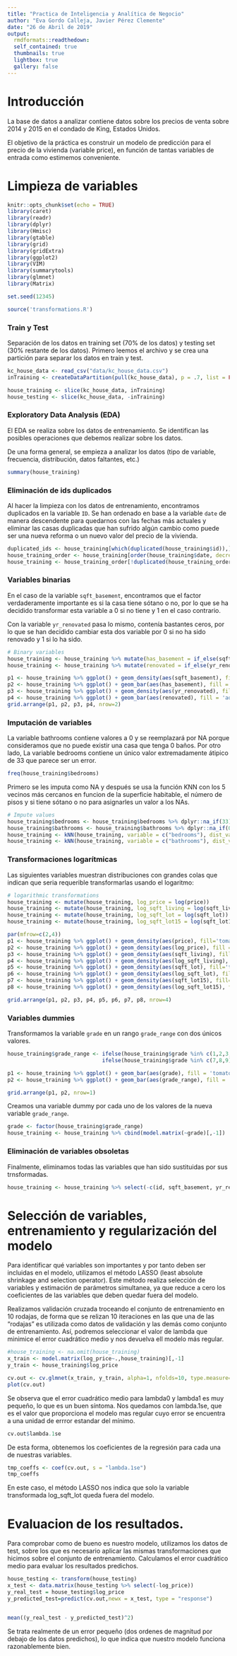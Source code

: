 ```yaml
---
title: "Practica de Inteligencia y Analítica de Negocio"
author: "Eva Gordo Calleja, Javier Pérez Clemente"
date: "26 de Abril de 2019"
output:
  rmdformats::readthedown:
  self_contained: true
  thumbnails: true
  lightbox: true
  gallery: false
---
```


# Introducción

La base de datos a analizar contiene datos sobre los precios de venta sobre 2014 y 2015 en el condado de King, Estados Unidos. 

El objetivo de la práctica es construir un modelo de predicción para el precio de la vivienda (variable price), en función de tantas variables de entrada como estimemos conveniente.

# Limpieza de variables

```r
knitr::opts_chunk$set(echo = TRUE)
library(caret)
library(readr)
library(dplyr)
library(Hmisc)
library(gtable)
library(grid)
library(gridExtra)
library(ggplot2)
library(VIM)
library(summarytools)
library(glmnet)
library(Matrix)

set.seed(12345)

source('transformations.R')
```

### Train y Test

Separación de los datos en training set (70% de los datos) y testing set (30% restante de los datos).
Primero leemos el archivo y se crea una partición para separar los datos en train y test.

```r
kc_house_data <- read_csv("data/kc_house_data.csv")
inTraining <- createDataPartition(pull(kc_house_data), p = .7, list = FALSE,times = 1)

house_training <- slice(kc_house_data, inTraining)
house_testing <- slice(kc_house_data, -inTraining)
```

### Exploratory Data Analysis (EDA)

El EDA se realiza sobre los datos de entrenamiento. Se identifican las posibles operaciones que debemos realizar sobre los datos.

De una forma general, se empieza a analizar los datos (tipo de variable, frecuencia, distribución, datos faltantes, etc.)
```r
summary(house_training)
```

### Eliminación de ids duplicados

Al hacer la limpieza con los datos de entrenamiento, encontramos duplicados en la variable `ID`. Se han ordenado en base a la variable `date` de manera descendente para quedarnos con las fechas más actuales y eliminar las casas duplicadas que han sufrido algún cambio como puede ser una nueva reforma o un nuevo valor del precio de la vivienda.

```r
duplicated_ids <- house_training[which(duplicated(house_training$id)),]
house_training_order <- house_training[order(house_training$date, decreasing = TRUE),]
house_training <- house_training_order[!duplicated(house_training_order$id), ]
```


### Variables binarias

En el caso de la variable `sqft_basement`, encontramos que el factor verdaderamente importante es si la casa tiene sótano o no, por lo que se ha decidido transformar esta variable a 0 si no tiene y 1 en el caso contrario.

Con la variable `yr_renovated` pasa lo mismo, contenía bastantes ceros, por lo que se han decidido cambiar esta dos variable por 0 si no ha sido renovado y 1 si lo ha sido.

```r
# Binary variables
house_training <- house_training %>% mutate(has_basement = if_else(sqft_basement == 0, 0,1))
house_training <- house_training %>% mutate(renovated = if_else(yr_renovated == 0, 0,1))

p1 <- house_training %>% ggplot() + geom_density(aes(sqft_basement), fill='tomato1')
p2 <- house_training %>% ggplot() + geom_bar(aes(has_basement), fill = 'aquamarine3')
p3 <- house_training %>% ggplot() + geom_density(aes(yr_renovated), fill='tomato1')
p4 <- house_training %>% ggplot() + geom_bar(aes(renovated), fill = 'aquamarine3')
grid.arrange(p1, p2, p3, p4, nrow=2)
```

### Imputación de variables

La variable bathrooms contiene valores a 0 y se reemplazará por NA porque consideramos que no puede existir una casa que tenga 0 baños. Por otro lado, La variable bedrooms contiene un único valor extremadamente átipico de 33 que parece ser un error.

```r
freq(house_training$bedrooms)
```

Primero se les imputa como NA y después se usa la función KNN con los 5 vecinos más cercanos en funcion de la superficie habitable, el número de pisos y si tiene sótano o no para asignarles un valor a los NAs.

```r
# Impute values
house_training$bedrooms <- house_training$bedrooms %>% dplyr::na_if(33)
house_training$bathrooms <- house_training$bathrooms %>% dplyr::na_if(0)
house_training <- kNN(house_training, variable = c("bedrooms"), dist_var = c("sqft_living", "floors", "has_basement"), k = 5, imp_var = FALSE)
house_training <- kNN(house_training, variable = c("bathrooms"), dist_var = c("sqft_living", "floors", "has_basement"), k = 5, imp_var = FALSE)

```


### Transformaciones logarítmicas

Las siguientes variables muestran distribuciones con grandes colas que indican que seria requerible transformarlas usando el logaritmo:

```r
# logarithmic transformations
house_training <- mutate(house_training, log_price = log(price))
house_training <- mutate(house_training, log_sqft_living = log(sqft_living))
house_training <- mutate(house_training, log_sqft_lot = log(sqft_lot))
house_training <- mutate(house_training, log_sqft_lot15 = log(sqft_lot15))

par(mfrow=c(2,4))
p1 <- house_training %>% ggplot() + geom_density(aes(price), fill='tomato1')
p2 <- house_training %>% ggplot() + geom_density(aes(log_price), fill = 'aquamarine3')
p3 <- house_training %>% ggplot() + geom_density(aes(sqft_living), fill='tomato1')
p4 <- house_training %>% ggplot() + geom_density(aes(log_sqft_living), fill = 'aquamarine3')
p5 <- house_training %>% ggplot() + geom_density(aes(sqft_lot), fill='tomato1')
p6 <- house_training %>% ggplot() + geom_density(aes(log_sqft_lot), fill = 'aquamarine3')
p7 <- house_training %>% ggplot() + geom_density(aes(sqft_lot15), fill='tomato1')
p8 <- house_training %>% ggplot() + geom_density(aes(log_sqft_lot15), fill = 'aquamarine3')

grid.arrange(p1, p2, p3, p4, p5, p6, p7, p8, nrow=4)
```

### Variables dummies

Transformamos la variable `grade` en un rango `grade_range` con dos únicos valores.

```r
house_training$grade_range <- ifelse(house_training$grade %in% c(1,2,3,4,5,6), 1, 
                              ifelse(house_training$grade %in% c(7,8,9),2,3)) 

p1 <- house_training %>% ggplot() + geom_bar(aes(grade), fill = 'tomato')
p2 <- house_training %>% ggplot() + geom_bar(aes(grade_range), fill = 'aquamarine3')

grid.arrange(p1, p2, nrow=1)
```

Creamos una variable dummy por cada uno de los valores de la nueva variable `grade_range`.
```r
grade <- factor(house_training$grade_range)
house_training <- house_training %>% cbind(model.matrix(~grade)[,-1])
```


### Eliminación de variables obsoletas

Finalmente, eliminamos todas las variables que han sido sustituidas por sus trnsformadas.

```r
house_training <- house_training %>% select(-c(id, sqft_basement, yr_renovated, grade, grade_range, price, sqft_living, sqft_lot, sqft_lot15))
```


# Selección de variables, entrenamiento y regularización del modelo

Para identificar qué variables son importantes y por tanto deben ser incluidas en el modelo, utilizamos el método LASSO (least absolute shrinkage and selection operator). Este método realiza selección de variables y estimación de parámetros simultanea, ya que reduce a cero los coeficientes de las variables que deben quedar fuera del modelo. 

Realizamos validación cruzada troceando el conjunto de entrenamiento en 10 rodajas, de forma que se relizan 10 iteraciones en las que una de las "rodajas" es utilizada como datos de validación y las demás como conjunto de entrenamiento. Así, podremos seleccionar el valor de lambda que minimice el error cuadrático medio y nos devuelva ell modelo más regular.

```r
#house_training <- na.omit(house_training)
x_train <- model.matrix(log_price~.,house_training)[,-1]
y_train <- house_training$log_price

cv.out <- cv.glmnet(x_train, y_train, alpha=1, nfolds=10, type.measure="mse")
plot(cv.out)
```

Se observa que el error cuadrático medio para lambda0 y lambda1 es muy pequeño, lo que es un buen síntoma. Nos quedamos con lambda.1se, 
que es el valor que proporciona el modelo mas regular cuyo error se encuentra a una unidad de errror estandar del mínimo.

```r
cv.out$lambda.1se
```

De esta forma, obtenemos los coeficientes de la regresión para cada una de nuestras variables.

```r
tmp_coeffs <- coef(cv.out, s = "lambda.1se")
tmp_coeffs
```

En este caso, el método LASSO nos indica que solo la variable transformada log_sqft_lot queda fuera del modelo.


# Evaluacion de los resultados.

Para comprobar como de bueno es nuestro modelo, utilizamos los datos de test, sobre los que es necesario aplicar las mismas transformaciones que hicimos sobre el conjunto de entrenamiento. Calculamos el error cuadrático medio para evaluar los resultados predichos.

```r
house_testing <- transform(house_testing)
x_test <- data.matrix(house_testing %>% select(-log_price))
y_real_test = house_testing$log_price
y_predicted_test=predict(cv.out,newx = x_test, type = "response")


mean((y_real_test - y_predicted_test)^2)
```

Se trata realmente de un error pequeño (dos ordenes de magnitud por debajo de los datos predichos), lo que indica que nuestro modelo funciona razonablemente bien.